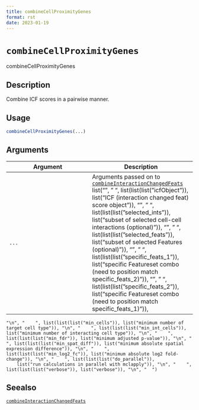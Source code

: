 ```yaml
--- 
title: combineCellProximityGenes 
format: rst 
date: 2023-01-19 
--- 
```

# `combineCellProximityGenes`

combineCellProximityGenes


## Description

Combine ICF scores in a pairwise manner.


## Usage

```r
combineCellProximityGenes(...)
```


## Arguments

Argument      |Description
------------- |----------------
`...`     |      Arguments passed on to [`combineInteractionChangedFeats`](#combineinteractionchangedfeats)   list("\n", "    ", list(list(list("icfObject")), list("ICF (interaction changed feat) score object")), "\n", "    ", list(list(list("selected_ints")), list("subset of selected cell-cell interactions (optional)")), "\n", "    ", list(list(list("selected_feats")), list("subset of selected Features (optional)")), "\n", "    ", list(list(list("specific_feats_1")), list("specific Featureset combo (need to position match specific_feats_2)")), "\n", "    ", list(list(list("specific_feats_2")), list("specific Featureset combo (need to position match specific_feats_1)")), 
    "\n", "    ", list(list(list("min_cells")), list("minimum number of target cell type")), "\n", "    ", list(list(list("min_int_cells")), list("minimum number of interacting cell type")), "\n", "    ", list(list(list("min_fdr")), list("minimum adjusted p-value")), "\n", "    ", list(list(list("min_spat_diff")), list("minimum absolute spatial expression difference")), "\n", "    ", list(list(list("min_log2_fc")), list("minimum absolute log2 fold-change")), "\n", "    ", list(list(list("do_parallel")), 
        list("run calculations in parallel with mclapply")), "\n", "    ", list(list(list("verbose")), list("verbose")), "\n", "  ")


## Seealso

[`combineInteractionChangedFeats`](#combineinteractionchangedfeats)


